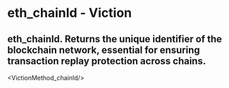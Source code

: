 # eth_chainId - Viction

## eth_chainId. Returns the unique identifier of the blockchain network, essential for ensuring transaction replay protection across chains.


<VictionMethod_chainId/>
